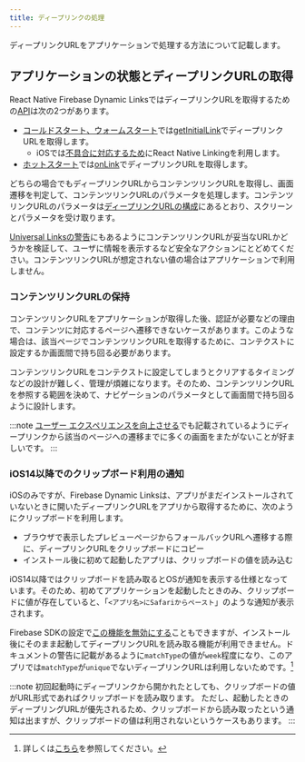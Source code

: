 ```yaml
---
title: ディープリンクの処理
---
```


ディープリンクURLをアプリケーションで処理する方法について記載します。

## アプリケーションの状態とディープリンクURLの取得

React Native Firebase Dynamic LinksではディープリンクURLを取得するための[API](https://rnfirebase.io/dynamic-links/usage#listening-for-dynamic-links)は次の2つがあります。

- [コールドスタート、ウォームスタート](../life-cycle-management/overview.mdx#コールドスタート、ウォームスタート)では[getInitialLink](https://rnfirebase.io/reference/dynamic-links#getInitialLink)でディープリンクURLを取得します。
  - iOSでは[不具合に対応するため](./react-native-firebase.mdx)にReact Native Linkingを利用します。
- [ホットスタート](../life-cycle-management/overview.mdx#ホットスタート)では[onLink](https://rnfirebase.io/reference/dynamic-links#onLink)でディープリンクURLを取得します。

どちらの場合でもディープリンクURLからコンテンツリンクURLを取得し、画面遷移を判定して、コンテンツリンクURLのパラメータを処理します。コンテンツリンクURLのパラメータは[ディープリンクURLの構成](./create-deep-link.mdx#ディープリンクURLの構成)にあるとおり、スクリーンとパラメータを受け取ります。

[Universal Linksの警告](https://developer.apple.com/documentation/xcode/supporting-universal-links-in-your-app)にもあるようにコンテンツリンクURLが妥当なURLかどうかを検証して、ユーザに情報を表示するなど安全なアクションにとどめてください。コンテンツリンクURLが想定されない値の場合はアプリケーションで利用しません。

### コンテンツリンクURLの保持

コンテンツリンクURLをアプリケーションが取得した後、認証が必要などの理由で、コンテンツに対応するページへ遷移できないケースがあります。このような場合は、該当ページでコンテンツリンクURLを取得するために、コンテクストに設定するか画面間で持ち回る必要があります。

コンテンツリンクURLをコンテクストに設定してしまうとクリアするタイミングなどの設計が難しく、管理が煩雑になります。そのため、コンテンツリンクURLを参照する範囲を決めて、ナビゲーションのパラメータとして画面間で持ち回るように設計します。

:::note
[ユーザー エクスペリエンスを向上させる](https://developer.android.com/training/app-links/deep-linking#handling-intents)でも記載されているようにディープリンクから該当のページへの遷移までに多くの画面をまたがないことが好ましいです。
:::

### iOS14以降でのクリップボード利用の通知

iOSのみですが、Firebase Dynamic Linksは、アプリがまだインストールされていないときに開いたディープリンクURLをアプリから取得するために、次のようにクリップボードを利用します。

- ブラウザで表示したプレビューページからフォールバックURLへ遷移する際に、ディープリンクURLをクリップボードにコピー
- インストール後に初めて起動したアプリは、クリップボードの値を読み込む

iOS14以降ではクリップボードを読み取るとOSが通知を表示する仕様となっています。そのため、初めてアプリケーションを起動したときのみ、クリップボードに値が存在していると、「`<アプリ名>にSafariからペースト`」のような通知が表示されます。

Firebase SDKの設定で[この機能を無効にする](https://firebase.google.com/docs/dynamic-links/ios/receive?hl=ja#set-up-firebase-and-the-dynamic-links-sdk)こともできますが、インストール後にそのまま起動してディープリンクURLを読み取る機能が利用できません。ドキュメントの警告に記載があるように`matchType`の値が`week`程度になり、このアプリでは`matchType`が`unique`でないディープリンクURLは利用しないためです。[^1]

[^1]:詳しくは[こちら](./react-native-firebase.mdx#他のユーザが開いたディープリンクURLを読み取る可能性がある)を参照してください。

:::note
初回起動時にディープリンクから開かれたとしても、クリップボードの値がURL形式であればクリップボードを読み取ります。
ただし、起動したときのディープリングURLが優先されるため、クリップボードから読み取ったという通知は出ますが、クリップボードの値は利用されないというケースもあります。
:::
